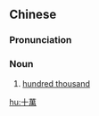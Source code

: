 {{also|十万}}
==Chinese==
{{zh-forms|s=十万}}

===Pronunciation===
{{zh-pron
|m=shíwàn
|c=sap6 maan6
|h=pfs=sṳ̍p-van
|cat=n
}}

===Noun===
{{zh-noun}}

# [[hundred thousand]]

[[hu:十萬]]